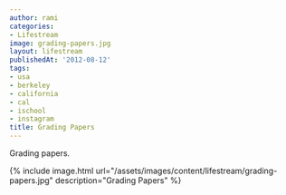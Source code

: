 ```yaml
---
author: rami
categories:
- Lifestream
image: grading-papers.jpg
layout: lifestream
publishedAt: '2012-08-12'
tags:
- usa
- berkeley
- california
- cal
- ischool
- instagram
title: Grading Papers
---
```


Grading papers.

{% include image.html url="/assets/images/content/lifestream/grading-papers.jpg" description="Grading Papers" %}